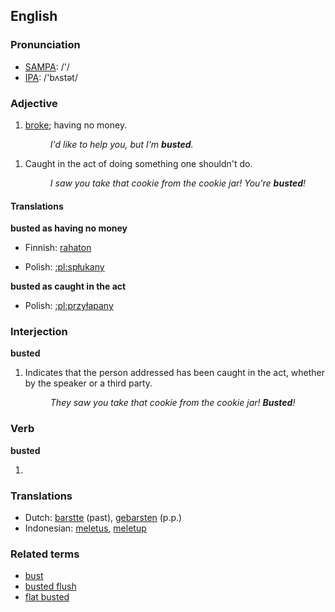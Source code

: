 ==English==

===Pronunciation===
*[[w:SAMPA|SAMPA]]: /'/
*[[w:IPA|IPA]]: /'bʌstət/

===Adjective===
{{en-adj|-}}

# {{cattag|Slang}} [[broke]]; having no money.
#: ''I'd like to help you, but I'm '''busted'''.''
<!-- Also used in present tense, as "I'm going to bust that drug dealer," but the past participle
is taking on a life of its own.  In particular, it can combine with "so", as in "you're so busted", but then again, I've also heard "you're so fired".  This is probably really a special usage of so, treating any past participle as an adjective for special flavor -->
# {{slang}} Caught in the act of doing something one shouldn't do.
#: ''I saw you take that cookie from the cookie jar!  You're '''busted'''!''

====Translations====
'''busted as having no money'''
{{top}}
*Finnish: [[rahaton]]
{{mid}}
*Polish: [[:pl:spłukany]]
{{bottom}}

'''busted as caught in the act'''
{{top}}
*Polish: [[:pl:przyłapany]]
{{bottom}}

===Interjection===
'''busted'''

# Indicates that the person addressed has been caught in the act, whether by the speaker or a third party.
#: ''They saw you take that cookie from the cookie jar!  '''Busted'''!''

===Verb===
'''busted'''

# {{past of|[[bust]]}}

===Translations===
*Dutch: [[barstte]] (past), [[gebarsten]] (p.p.)
*Indonesian: [[letus|meletus]], [[letup|meletup]]

===Related terms===
*[[bust]]
*[[busted flush]]
*[[flat busted]]